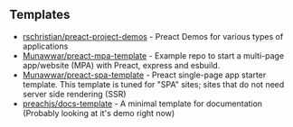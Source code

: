 ## Templates

- [rschristian/preact-project-demos](https://github.com/rschristian/preact-project-demos) - Preact Demos for various types of applications
- [Munawwar/preact-mpa-template](https://github.com/Munawwar/preact-mpa-template) - Example repo to start a multi-page app/website (MPA) with Preact, express and esbuild.
- [Munawwar/preact-spa-template](https://github.com/Munawwar/preact-spa-template) - Preact single-page app starter template. This template is tuned for "SPA" sites; sites that do not need server side rendering (SSR)
- [preachjs/docs-template](https://github.com/preachjs/docs-template) - A minimal template for documentation (Probably looking at it's demo right now)



